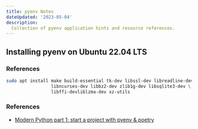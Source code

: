 ```yaml
---
title: pyenv Notes
dateUpdated: '2023-05-04'
description:
  Collection of pyenv application hints and resource references.
---
```


## Installing pyenv on Ubuntu 22.04 LTS

### References

```bash
sudo apt install make build-essential tk-dev libssl-dev libreadline-dev \
                 libncurses-dev libbz2-dev zlib1g-dev libsqlite3-dev \
                 libffi-devliblzma-dev xz-utils
```

### References

- [Modern Python part 1: start a project with pyenv & poetry](https://www.adaltas.com/en/2021/06/09/pyrepo-project-initialization/)
